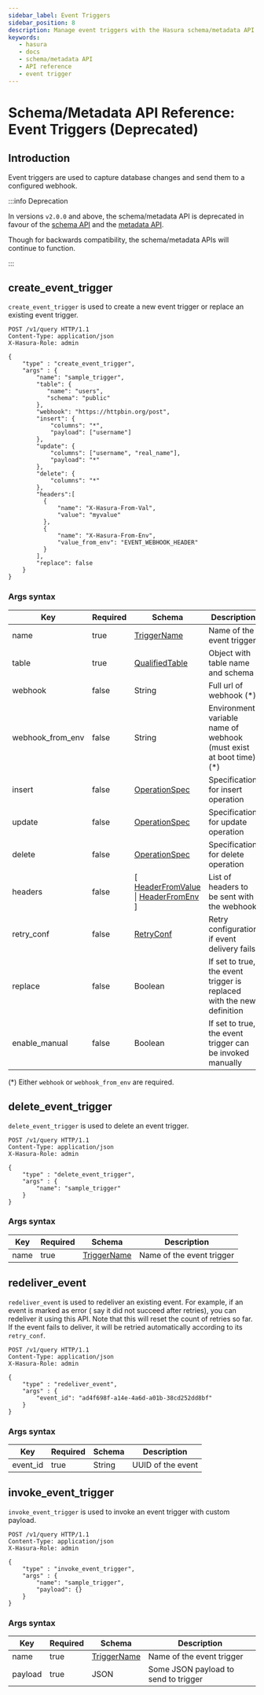 ```yaml
---
sidebar_label: Event Triggers
sidebar_position: 8 
description: Manage event triggers with the Hasura schema/metadata API
keywords:
   - hasura
   - docs
   - schema/metadata API
   - API reference
   - event trigger
---
```


# Schema/Metadata API Reference: Event Triggers (Deprecated)

## Introduction

Event triggers are used to capture database changes and send them to a
configured webhook.

:::info Deprecation

In versions `v2.0.0` and above, the schema/metadata API is deprecated in
favour of the [schema API](/graphql/core/api-reference/schema-api/index.mdx) and the
[metadata API](/graphql/core/api-reference/metadata-api/index.mdx).

Though for backwards compatibility, the schema/metadata APIs will
continue to function.

:::

## create_event_trigger

`create_event_trigger` is used to create a new event trigger or replace
an existing event trigger.

```http
POST /v1/query HTTP/1.1
Content-Type: application/json
X-Hasura-Role: admin

{
    "type" : "create_event_trigger",
    "args" : {
        "name": "sample_trigger",
        "table": {
           "name": "users",
           "schema": "public"
        },
        "webhook": "https://httpbin.org/post",
        "insert": {
            "columns": "*",
            "payload": ["username"]
        },
        "update": {
            "columns": ["username", "real_name"],
            "payload": "*"
        },
        "delete": {
            "columns": "*"
        },
        "headers":[
          {
              "name": "X-Hasura-From-Val",
              "value": "myvalue"
          },
          {
              "name": "X-Hasura-From-Env",
              "value_from_env": "EVENT_WEBHOOK_HEADER"
          }
        ],
        "replace": false
    }
}
```

### Args syntax

| Key              | Required | Schema                                                                                                                                                              | Description                                                           |
|------------------|----------|---------------------------------------------------------------------------------------------------------------------------------------------------------------------|-----------------------------------------------------------------------|
| name             | true     | [TriggerName](/graphql/core/api-reference/syntax-defs.mdx#triggername)                                                                                              | Name of the event trigger                                             |
| table            | true     | [QualifiedTable](/graphql/core/api-reference/syntax-defs.mdx#qualifiedtable)                                                                                        | Object with table name and schema                                     |
| webhook          | false    | String                                                                                                                                                              | Full url of webhook (\*)                                              |
| webhook_from_env | false    | String                                                                                                                                                              | Environment variable name of webhook (must exist at boot time) (\*)   |
| insert           | false    | [OperationSpec](/graphql/core/api-reference/syntax-defs.mdx#operationspec)                                                                                          | Specification for insert operation                                    |
| update           | false    | [OperationSpec](/graphql/core/api-reference/syntax-defs.mdx#operationspec)                                                                                          | Specification for update operation                                    |
| delete           | false    | [OperationSpec](/graphql/core/api-reference/syntax-defs.mdx#operationspec)                                                                                          | Specification for delete operation                                    |
| headers          | false    | \[ [HeaderFromValue](/graphql/core/api-reference/syntax-defs.mdx#headerfromvalue) \| [HeaderFromEnv](/graphql/core/api-reference/syntax-defs.mdx#headerfromenv) \]  | List of headers to be sent with the webhook                           |
| retry_conf       | false    | [RetryConf](/graphql/core/api-reference/syntax-defs.mdx#retryconf)                                                                                                  | Retry configuration if event delivery fails                           |
| replace          | false    | Boolean                                                                                                                                                             | If set to true, the event trigger is replaced with the new definition |
| enable_manual    | false    | Boolean                                                                                                                                                             | If set to true, the event trigger can be invoked manually             |

(\*) Either `webhook` or `webhook_from_env` are required.

## delete_event_trigger

`delete_event_trigger` is used to delete an event trigger.

```http
POST /v1/query HTTP/1.1
Content-Type: application/json
X-Hasura-Role: admin

{
    "type" : "delete_event_trigger",
    "args" : {
        "name": "sample_trigger"
    }
}
```

### Args syntax

| Key  | Required | Schema                                                                 | Description               |
|------|----------|------------------------------------------------------------------------|---------------------------|
| name | true     | [TriggerName](/graphql/core/api-reference/syntax-defs.mdx#triggername) | Name of the event trigger |

## redeliver_event

`redeliver_event` is used to redeliver an existing event. For example,
if an event is marked as error ( say it did not succeed after retries),
you can redeliver it using this API. Note that this will reset the count
of retries so far. If the event fails to deliver, it will be retried
automatically according to its `retry_conf`.

```http
POST /v1/query HTTP/1.1
Content-Type: application/json
X-Hasura-Role: admin

{
    "type" : "redeliver_event",
    "args" : {
        "event_id": "ad4f698f-a14e-4a6d-a01b-38cd252dd8bf"
    }
}
```

### Args syntax

| Key      | Required | Schema | Description       |
|----------|----------|--------|-------------------|
| event_id | true     | String | UUID of the event |

## invoke_event_trigger

`invoke_event_trigger` is used to invoke an event trigger with custom
payload.

```http
POST /v1/query HTTP/1.1
Content-Type: application/json
X-Hasura-Role: admin

{
    "type" : "invoke_event_trigger",
    "args" : {
        "name": "sample_trigger",
        "payload": {}
    }
}
```

### Args syntax

| Key     | Required | Schema                                                                 | Description                          |
|---------|----------|------------------------------------------------------------------------|--------------------------------------|
| name    | true     | [TriggerName](/graphql/core/api-reference/syntax-defs.mdx#triggername) | Name of the event trigger            |
| payload | true     | JSON                                                                   | Some JSON payload to send to trigger |
